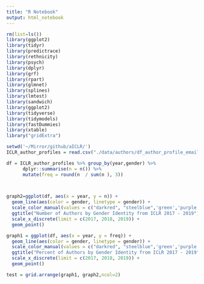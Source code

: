 ```yaml
---
title: "R Notebook"
output: html_notebook
---
```


```r
rm(list=ls())
library(ggplot2)
library(tidyr)
library(predictrace)
library(rethnicity)
library(psych)
library(dplyr)
library(grf)
library(rpart)
library(glmnet)
library(splines)
library(lmtest)
library(sandwich)
library(ggplot2)
library(tidyverse)
library(tidymodels)
library(fastDummies)
library(xtable)
library("gridExtra") 
```
```r
setwd('~/Mirror/github/aICLR/')
ICLR_author_profiles = read.csv("./data/authors/df_author_profile_email.csv")

```

```r
df = ICLR_author_profiles %>% group_by(year,gender) %>%
      dplyr::summarise(n = n()) %>%
      mutate(freq = round(n  / sum(n ), 3))
  


graph2=ggplot(df, aes(x = year, y = n)) + 
  geom_line(aes(color = gender, linetype = gender)) + 
  scale_color_manual(values = c("darkred", "steelblue",'green','purple')) +
  ggtitle("Number of Authors by Gender Identity from ICLR 2017 - 2019") +
  scale_x_discrete(limit = c(2017, 2018, 2019)) +
  geom_point()

graph1 = ggplot(df, aes(x = year, y = freq)) + 
  geom_line(aes(color = gender, linetype = gender)) + 
  scale_color_manual(values = c("darkred", "steelblue",'green','purple')) +
  ggtitle("Percent of Authors by Gender Identity from ICLR 2017 - 2019")+
  scale_x_discrete(limit = c(2017, 2018, 2019)) + 
  geom_point()

test = grid.arrange(graph1, graph2,ncol=2)
```

